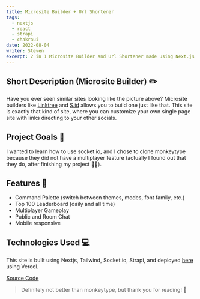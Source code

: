 ```yaml
---
title: Microsite Builder + Url Shortener
tags:
  - nextjs
  - react
  - strapi
  - chakraui
date: 2022-08-04
writer: Steven
excerpt: 2 in 1 Microsite Builder and Url Shortener made using Next.js and Strapi
---
```


<CloudinaryImage publicId="uploads/end-result_dnfykc" width={2000} height={1136} alt="microsite-example" />

## Short Description (Microsite Builder) ✏️

Have you ever seen similar sites looking like the picture above? Microsite builders like [Linktree](https://linktr.ee/)
and [S.id](https://home.s.id/) allows you to build one just like that. This site is exactly that kind of site, where you
can customize your own single page site with links directing to your other socials.

## Project Goals 🎯

I wanted to learn how to use socket.io, and I chose to clone monkeytype because they did not have a multiplayer feature
(actually I found out that they do, after finishing my project 🤦‍♂️).

## Features 🔧

- Command Palette (switch between themes, modes, font family, etc.)
- Top 100 Leaderboard (daily and all time)
- Multiplayer Gameplay
- Public and Room Chat
- Mobile responsive

## Technologies Used 💻

This site is built using Nextjs, Tailwind, Socket.io, Strapi, and deployed [here](https://mtype.vercel.app) using
Vercel.

[Source Code](https://github.com/steven2801/monkeytype-clone)

> Definitely not better than monkeytype, but thank you for reading! 👋
